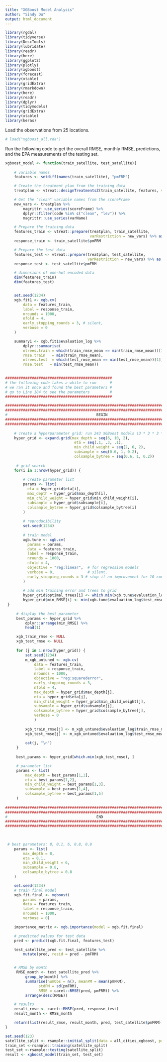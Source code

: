 ```yaml
---
title: "XGBoost Model Analysis"
author: "Sindy Du"
output: html_document
---
```


```r
library(rgdal)
library(tidyverse)
library(DescTools)
library(lubridate)
library(readr)
library(here)
library(ggplot2)
library(plotly)
library(xgboost)
library(forecast)
library(xtable)
library(gridExtra)
library(rmarkdown)
library(here)
library(readr)
library(dplyr)
library(tidymodels)
library(gridExtra)
library(xtable)
library(keras)
```

Load the observations from 25 locations.

```r
# load("xgboost_all.rda")
```

Run the following code to get the overall RMSE, monthly RMSE, predictions, and the EPA measurements of the testing set.

```r
xgboost_model <- function(train_satellite, test_satellite){
    
    # variable names
    features <- setdiff(names(train_satellite), "pmFRM")

    # Create the treatment plan from the training data
    treatplan <- vtreat::designTreatmentsZ(train_satellite, features, verbose = FALSE)

    # Get the "clean" variable names from the scoreFrame
    new_vars <- treatplan %>%
        magrittr::use_series(scoreFrame) %>%        
        dplyr::filter(code %in% c("clean", "lev")) %>% 
        magrittr::use_series(varName)     

    # Prepare the training data
    features_train <- vtreat::prepare(treatplan, train_satellite, 
                                      varRestriction = new_vars) %>% as.matrix()
    response_train <- train_satellite$pmFRM

    # Prepare the test data
    features_test <- vtreat::prepare(treatplan, test_satellite, 
                                     varRestriction = new_vars) %>% as.matrix()
    response_test <- test_satellite$pmFRM

    # dimensions of one-hot encoded data
    dim(features_train)
    dim(features_test)


    set.seed(1234)
    xgb.fit1 <- xgb.cv(
        data = features_train,
        label = response_train,
        nrounds = 1000,
        nfold = 4,
        early_stopping_rounds = 3, # silent,
        verbose = 0
    )

    summary1 <- xgb.fit1$evaluation_log %>%
        dplyr::summarise(
        ntrees.train = which(train_rmse_mean == min(train_rmse_mean))[1],
        rmse.train   = min(train_rmse_mean),
        ntrees.test  = which(test_rmse_mean == min(test_rmse_mean))[1],
        rmse.test   = min(test_rmse_mean))
    

################################################
# the following code takes a while to run      #
# we ran it once and found the best parameters #
# go to Line 184 to see the parameters         #
################################################

#############################################################################################
############################################################################################# 
#                                        BEGIN                                              #
############################################################################################# 
############################################################################################# 
    
    # create a hyperparameter grid: run 243 XGBoost models (3 * 3 * 3 * 3 * 3)
    hyper_grid <- expand.grid(max_depth = seq(6, 10, 2), 
                               eta = seq(.1, .3, .1),
                               min_child_weight = seq(2, 6, 2),
                               subsample = seq(0.6, 1, 0.2),
                               colsample_bytree = seq(0.6, 1, 0.2))  
     
     # grid search 
    for(i in 1:nrow(hyper_grid)) {
   
        # create parameter list
        params <- list(
          eta = hyper_grid$eta[i],
          max_depth = hyper_grid$max_depth[i],
          min_child_weight = hyper_grid$min_child_weight[i],
          subsample = hyper_grid$subsample[i],
          colsample_bytree = hyper_grid$colsample_bytree[i]
        )
  
        # reproducibility
        set.seed(1234)
   
        # train model
        xgb.tune <- xgb.cv(
          params = params,
          data = features_train,
          label = response_train,
          nrounds = 1000,
          nfold = 4,
          objective = "reg:linear",  # for regression models
          verbose = 0,               # silent,
          early_stopping_rounds = 3 # stop if no improvement for 10 consecutive trees
        )
  
        # add min training error and trees to grid
        hyper_grid$optimal_trees[i] <- which.min(xgb.tune$evaluation_log$test_rmse_mean)
        hyper_grid$min_RMSE[i] <- min(xgb.tune$evaluation_log$test_rmse_mean)
 }
    
     # display the best parameter
     best_params <- hyper_grid %>% 
         dplyr::arrange(min_RMSE) %>%
         head(1)

     xgb_train_rmse <- NULL
     xgb_test_rmse <- NULL
     
     for (j in 1:nrow(hyper_grid)) {
         set.seed(1234)
         m_xgb_untuned <- xgb.cv(
             data = features_train,
             label = response_train,
             nrounds = 1000,
             objective = "reg:squarederror",
             early_stopping_rounds = 3,
             nfold = 4,
             max_depth = hyper_grid$max_depth[j],
             eta = hyper_grid$eta[j],
             min_child_weight = hyper_grid$min_child_weight[j],
             subsample = hyper_grid$subsample[j],
             colsample_bytree = hyper_grid$colsample_bytree[j],
             verbose = 0
             )
     
         xgb_train_rmse[j] <- m_xgb_untuned$evaluation_log$train_rmse_mean[m_xgb_untuned$best_iteration]
         xgb_test_rmse[j] <- m_xgb_untuned$evaluation_log$test_rmse_mean[m_xgb_untuned$best_iteration]
     
         cat(j, "\n")
     }
     
     best_params <- hyper_grid[which.min(xgb_test_rmse), ]

     # parameter list
     params <- list(
         max_depth = best_params[1,1],
         eta = best_params[1,2],
         min_child_weight = best_params[1,3],
         subsample = best_params[1,4],
         colsample_bytree = best_params[1,5]
     )
     
#############################################################################################
############################################################################################# 
#                                        END                                                #
############################################################################################# 
############################################################################################# 
     

     
 # best parameters: 8, 0.1, 6, 0.8, 0.8
    params <- list(
        max_depth = 8,
        eta = 0.1,
        min_child_weight = 6,
        subsample = 0.8,
        colsample_bytree = 0.8
    )

    set.seed(1234)
    # train final model
    xgb.fit.final <- xgboost(
        params = params,
        data = features_train,
        label = response_train,
        nrounds = 1000,
        verbose = 0)

    importance_matrix <- xgb.importance(model = xgb.fit.final)

    # predicted values for test data
    pred <- predict(xgb.fit.final, features_test)

    test_satellite_pred <- test_satellite %>% 
        mutate(pred, resid = pred - pmFRM) 


    # RMSE by month
     RMSE_month <- test_satellite_pred %>%
         group_by(month) %>%
         summarise(numObs = n(), meanPM = mean(pmFRM), 
               stdPM = sd(pmFRM),
               RMSE = caret::RMSE(pred, pmFRM)) %>%
         arrange(desc(RMSE)) 

    # results
    result_rmse <- caret::RMSE(pred, response_test)
    result_month <- RMSE_month

    return(list(result_rmse, result_month, pred, test_satellite$pmFRM))
}
```

```r
set.seed(123)
satellite_split <- rsample::initial_split(data = all_cities_xgboost, prop = 4/5)
train_set <-rsample::training(satellite_split)
test_set <-rsample::testing(satellite_split)
result <- xgboost_model(train_set, test_set)
```

